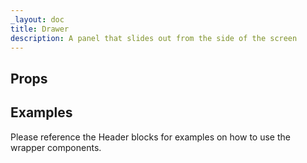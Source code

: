 ```yaml
---
_layout: doc
title: Drawer
description: A panel that slides out from the side of the screen
---
```



## Props

<Props />

## Examples

Please reference the Header blocks for examples on how to use the wrapper components.
